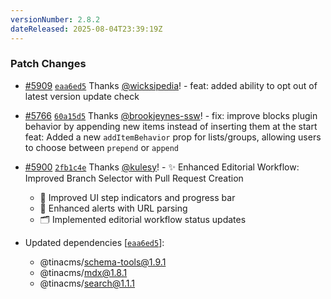 ```yaml
---
versionNumber: 2.8.2
dateReleased: 2025-08-04T23:39:19Z
---
```


### Patch Changes

-   [#5909](https://github.com/tinacms/tinacms/pull/5909) [`eaa6ed5`](https://github.com/tinacms/tinacms/commit/eaa6ed551c76349c5849cd1e19a8066ecbbe205c) Thanks [@wicksipedia](https://github.com/wicksipedia)! - feat: added ability to opt out of latest version update check

-   [#5766](https://github.com/tinacms/tinacms/pull/5766) [`60a15d5`](https://github.com/tinacms/tinacms/commit/60a15d533b85a0c3f9f483f6f0f0b6824616284b) Thanks [@brookjeynes-ssw](https://github.com/brookjeynes-ssw)! - fix: improve blocks plugin behavior by appending new items instead of inserting them at the start
    feat: Added a new `addItemBehavior` prop for lists/groups, allowing users to choose between `prepend` or `append`

-   [#5900](https://github.com/tinacms/tinacms/pull/5900) [`2fb1c4e`](https://github.com/tinacms/tinacms/commit/2fb1c4e79d1cae5ab29c3f93b0867214e193f59c) Thanks [@kulesy](https://github.com/kulesy)! - ✨ Enhanced Editorial Workflow: Improved Branch Selector with Pull Request Creation
    -   🎨 Improved UI step indicators and progress bar
    -   📝 Enhanced alerts with URL parsing
    -   🗂️ Implemented editorial workflow status updates

-   Updated dependencies \[[`eaa6ed5`](https://github.com/tinacms/tinacms/commit/eaa6ed551c76349c5849cd1e19a8066ecbbe205c)]:
    -   @tinacms/schema-tools@1.9.1
    -   @tinacms/mdx@1.8.1
    -   @tinacms/search@1.1.1

